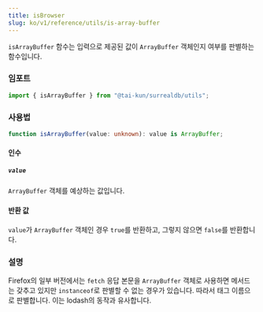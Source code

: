 ```yaml
---
title: isBrowser
slug: ko/v1/reference/utils/is-array-buffer
---
```


`isArrayBuffer` 함수는 입력으로 제공된 값이 `ArrayBuffer` 객체인지 여부를 판별하는 함수입니다.

### 임포트

```ts
import { isArrayBuffer } from "@tai-kun/surrealdb/utils";
```

### 사용법

```ts
function isArrayBuffer(value: unknown): value is ArrayBuffer;
```

#### 인수

##### `value`

`ArrayBuffer` 객체를 예상하는 값입니다.

#### 반환 값

`value`가 `ArrayBuffer` 객체인 경우 `true`를 반환하고, 그렇지 않으면 `false`를 반환합니다.

### 설명

Firefox의 일부 버전에서는 `fetch` 응답 본문을 `ArrayBuffer` 객체로 사용하면 메서드는 갖추고 있지만 `instanceof`로 판별할 수 없는 경우가 있습니다. 따라서 태그 이름으로 판별합니다. 이는 lodash의 동작과 유사합니다.
